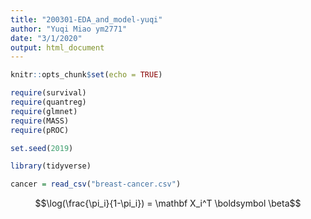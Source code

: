 ```yaml
---
title: "200301-EDA_and_model-yuqi"
author: "Yuqi Miao ym2771"
date: "3/1/2020"
output: html_document
---
```


```r
knitr::opts_chunk$set(echo = TRUE)

require(survival)
require(quantreg)
require(glmnet)
require(MASS)
require(pROC)

set.seed(2019)
```

```r
library(tidyverse)
```

```r
cancer = read_csv("breast-cancer.csv")
```

$$\log(\frac{\pi_i}{1-\pi_i}) = \mathbf X_i^T \boldsymbol \beta$$













